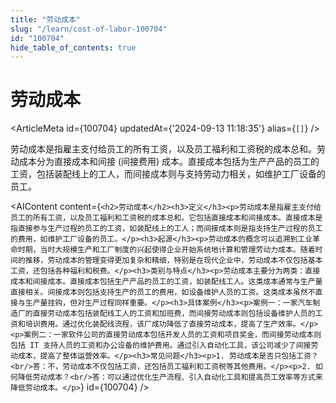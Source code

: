 ```yaml
---
title: "劳动成本"
slug: "/learn/cost-of-labor-100704"
id: "100704"
hide_table_of_contents: true
---
```



# 劳动成本

<ArticleMeta id={100704} updatedAt={'2024-09-13 11:18:35'} alias={`[]`} />
<div className='border-solid border-b border-t-0 my-4 border-[var(--ifm-color-gray-300)]' />

劳动成本是指雇主支付给员工的所有工资，以及员工福利和工资税的成本总和。劳动成本分为直接成本和间接 (间接费用) 成本。直接成本包括为生产产品的员工的工资，包括装配线上的工人，而间接成本则与支持劳动力相关，如维护工厂设备的员工。

<AIContent content={`<h2>劳动成本</h2><h3>定义</h3><p>劳动成本是指雇主支付给员工的所有工资，以及员工福利和工资税的成本总和。它包括直接成本和间接成本。直接成本是指直接参与生产过程的员工的工资，如装配线上的工人；而间接成本则是指支持生产过程的员工的费用，如维护工厂设备的员工。</p><h3>起源</h3><p>劳动成本的概念可以追溯到工业革命时期，当时大规模生产和工厂制度的兴起使得企业开始系统地计算和管理劳动力成本。随着时间的推移，劳动成本的管理变得更加复杂和精细，特别是在现代企业中，劳动成本不仅包括基本工资，还包括各种福利和税费。</p><h3>类别与特点</h3><p>劳动成本主要分为两类：直接成本和间接成本。直接成本包括生产产品的员工的工资，如装配线工人。这类成本通常与生产量直接相关。间接成本则包括支持生产的员工的费用，如设备维护人员的工资。这类成本虽然不直接与生产量挂钩，但对生产过程同样重要。</p><h3>具体案例</h3><p>案例一：一家汽车制造厂的直接劳动成本包括装配线工人的工资和加班费，而间接劳动成本则包括设备维护人员的工资和培训费用。通过优化装配线流程，该厂成功降低了直接劳动成本，提高了生产效率。</p><p>案例二：一家软件公司的直接劳动成本包括开发人员的工资和项目奖金，而间接劳动成本则包括 IT 支持人员的工资和办公设备的维护费用。通过引入自动化工具，该公司减少了间接劳动成本，提高了整体运营效率。</p><h3>常见问题</h3><p>1. 劳动成本是否只包括工资？<br/>答：不，劳动成本不仅包括工资，还包括员工福利和工资税等其他费用。</p><p>2. 如何降低劳动成本？<br/>答：可以通过优化生产流程、引入自动化工具和提高员工效率等方式来降低劳动成本。</p>`} id={100704} />
